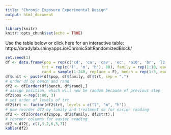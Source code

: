 ```yaml
---
title: "Chronic Exposure Experimental Design"
output: html_document
---
```

```r
library(knitr)
knitr::opts_chunk$set(echo = TRUE)
```

Use the table below or click here for an interactive table: https://bradylab.shinyapps.io/ChronicSaltRandomizedBlock/
```r
set.seed(1)
df <- data.frame(pop = rep(c('cd', 'ca', 'cav', 'ec', 'a10', 'br', 'l2', 'don'), 10, each = 3),
                trt = rep(c('l', 'm', 'h'), 80), family = rep(1:10, each = 24),  
                rand = sample(1:240, replace = F), bench = rep(1:3, each = 80))
df$unit <- paste(df$pop, df$family, df$trt, sep = ".")
# order df by bench and rand
df2 <- df[order(df$bench, df$rand),]
# assign position, which will now be random because of previous step 
df2$pos <-rep(1:80, 3)
# set order of levels of trt
df2$trt <- factor(df2$trt, levels = c("l", "m", "h"))
# now reorder df2 by family and treatment so for easier reading
df2 <- df2[order(df2$pop, df2$family, df2$trt),]
# reorder columns for easier reading
df2 <-df2[, c(1,3,2,6,5,7)]
kable(df2)

```